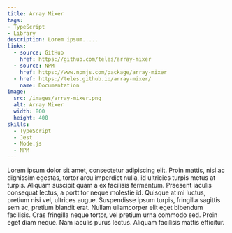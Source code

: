 ```yaml
---
title: Array Mixer
tags:
- TypeScript
- Library
description: Lorem ipsum.....
links:
  - source: GitHub
    href: https://github.com/teles/array-mixer
  - source: NPM
    href: https://www.npmjs.com/package/array-mixer
  - href: https://teles.github.io/array-mixer/
    name: Documentation
image:
  src: /images/array-mixer.png
  alt: Array Mixer
  width: 800
  height: 400
skills:
  - TypeScript
  - Jest
  - Node.js
  - NPM
---
```


Lorem ipsum dolor sit amet, consectetur adipiscing elit. Proin mattis, nisl ac dignissim egestas, tortor arcu imperdiet nulla, id ultricies turpis metus at turpis. Aliquam suscipit quam a ex facilisis fermentum. Praesent iaculis consequat lectus, a porttitor neque molestie id. Quisque at mi luctus, pretium nisi vel, ultrices augue. Suspendisse ipsum turpis, fringilla sagittis sem ac, pretium blandit erat. Nullam ullamcorper elit eget bibendum facilisis. Cras fringilla neque tortor, vel pretium urna commodo sed. Proin eget diam neque. Nam iaculis purus lectus. Aliquam facilisis mattis efficitur.